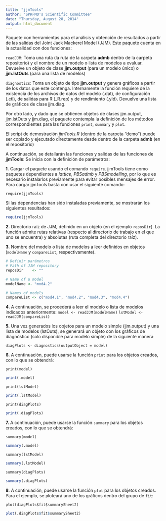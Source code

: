 ```yaml
---
title: "jjmTools"
author: "SPRFMO's Scientific Committee"
date: "Thursday, August 28, 2014"
output: html_document
---
```

Paquete con herramientas para el análisis y obtención de resultados a partir de las salidas del Joint Jack Mackerel Model (JJM). Este paquete cuenta en la actualidad con dos funciones:

`readJJM`: Toma una ruta (la ruta de la carpeta **admb** dentro de la carpeta repositorio) y el nombre de un modelo o lista de modelos a evaluar. Devuelve un objeto de clase **jjm.output** (para un modelo único) o **jjm.lstOuts** (para una lista de modelos)

`diagnostics`: Toma un objeto de tipo **jjm.output** y genera gráficos a partir de los datos que este contenga. Internamente la función requiere de la existencia de los archivos de datos del modelo (.dat), de configuración (.ctl), de salidas para R (_R.rep) y de rendimiento (.yld). Devuelve una lista de gráficos de clase jjm.diag.

Por otro lado, y dado que se obtienen objetos de clases jjm.output, jjm.lstOuts y jjm.diag, el paquete contempla la definición de los métodos correspondientes para las funciones `print`, `summary` y `plot`.

El script de demostración *jjmTools.R* (dentro de la carpeta "demo") puede ser copiado y ejecutado directamente desde dentro de la carpeta **admb** (en el repositorio)

A continuación, se detallarán las funciones y salidas de las funciones de **jjmTools**:
Se inicia con la definición de parámetros:

**1.** Cargar el paquete usando el comando `require`. jjmTools tiene como paquetes dependientes a *lattice*, *PBSadmb* y *PBSmodelling*, por lo que es necesario instalarlos previamente para evitar posibles mensajes de error. Para cargar jjmTools basta con usar el siguiente comando:

`require(jjmTools)`

Si las dependencias han sido instaladas previamente, se mostrarán los siguientes resultados:

````r
require(jjmTools)
````

**2.** Directorio raíz de JJM, definido en un objeto (en el ejemplo `reposDir`). La función admite rutas relativas (respecto al directorio de trabajo en el que uno se encuentra) y absolutas (ruta completa del directorio raíz).

**3.** Nombre del modelo o lista de modelos a leer definidos en objetos (`modelName` y `compareList`, respectivamente).
```r
# Definir parámetros
# Path of JJM repository
reposDir    <- ""

# Name of a model
modelName <- "mod4.2"

# Names of models
compareList <- c("mod4.1", "mod4.2", "mod4.3", "mod4.4")
```

**4.** A continuación, se procederá a leer el modelo o lista de modelos indicados anteriormente:
`model <- readJJM(modelName)`
`lstModel <- readJJM(compareList)`

**5.** Una vez generados los objetos para un modelo simple (jjm.output) y una lista de modelos (lstOuts), se generará un objeto con los gráficos de diagnóstico (solo disponible para modelo simple) de la siguiente manera:

`diagPlots <- diagnostics(outputObject = model)`

**6.** A continuación, puede usarse la función `print` para los objetos creados, con lo que se obtendrá:

`print(model)`

````r
print(.model)
````

`print(lstModel)`

````r
print(.lstModel)
````

`print(diagPlots)`

````r
print(.diagPlots)
````

**7.** A continuación, puede usarse la función `summary` para los objetos creados, con lo que se obtendrá:

`summary(model)`

````r
summary(.model)
````

`summary(lstModel)`

````r
summary(.lstModel)
````

`summary(diagPlots)`

````r
summary(.diagPlots)
````

**8.** A continuación, puede usarse la función `plot` para los objetos creados. Para el ejemplo, se ploteará uno de los gráficos dentro del grupo de `fit`:

`plot(diagPlots$fit$summarySheet2)`

````r
plot(.diagPlots$fit$summarySheet2)
````